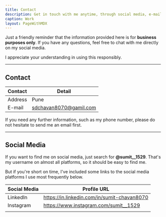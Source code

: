 ```yaml
---
title: Contact
description: Get in touch with me anytime, through social media, e-mail, or phone number.
caption: Work
layout: PageWithMDX
---
```


Just a friendly reminder that the information provided here is for **business purposes only**. If you have any questions, feel free to chat with me directly on my social media.

I appreciate your understanding in using this responsibly.

---

## Contact

| Contact | Detail                 |
| ------- | ---------------------- |
| Address | Pune                   |
| E-mail  | sdchavan8070@gamil.com |

If you need any further information, such as my phone number, please do not hesitate to send me an email first.

---

## Social Media

If you want to find me on social media, just search for **@sumit\_\_1529**. That's my username on almost all platforms, so it should be easy to find me.

But if you're short on time, I've included some links to the social media platforms I use most frequently below.

| Social Media | Profile URL                                 |
| ------------ | ------------------------------------------- |
| LinkedIn     | https://in.linkedin.com/in/sumit-chavan8070 |
| Instagram    | https://www.instagram.com/sumit__1529       |
|              |
